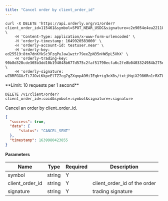 ```yaml
---
title: "Cancel order by client_order_id"
---
```


<RequestExample>

```shell
curl -X DELETE 'https://api.orderly.org/v1/order?client_order_id=115461&symbol=SPOT_NEAR_USDC&signature=c2e9054e4ea22110f458698247a47d9c58f41ed8e947c01d5859b7798ced1c9d130c267ffec185d25c511167199cc3e7476cd850b4cb928ff08443f97abcbdc100' \
    -H 'Content-Type: application/x-www-form-urlencoded' \
    -H 'orderly-timestamp: 1649920583000' \
    -H 'orderly-account-id: testuser.near' \
    -H 'orderly-key: ed25519:8tm7dnKYkSc3FzgPuJaw1wztr79eeZpN35nHW5pL5XhX' \
    -H 'orderly-trading-key: 90b8d328cde365b3dd10b194048b677d575c2faf51790ecfa6c2fe8b0403324984b275e7bf4c486b4d713576cf20335e1230537c47aafdde0bd646af9b83a8d6' \
    -H 'orderly-signature: wZ8RFGGUzTi7JOvLKkpeElTZ7cg7gZXqnpA9MiIEqb+ig3eX0s/txtjHqiX2986Rn1rRXTLgMRHtgA4/WcfxAg=='
```
</RequestExample>
**Limit: 10 requests per 1 second**

`DELETE /v1/client/order?client_order_id=:coid&symbol=:symbol&signature=:signature`

Cancel an order by client_order_id.

<ResponseExample>

```json Response
{
  "success": true,
  "data": {
      "status": "CANCEL_SENT"
  },
  "timestamp": 1639980423855
}
```
</ResponseExample>

**Parameters**

| Name             | Type   | Required | Description                                                                      |
| ---------------- | ------ | -------- | -------------------------------------------------------------------------------- |
| symbol           | string | Y        |                                                                                  |
| client_order_id  | string | Y        | client_order_id of the order                                                     |
| signature        | string | Y        | trading signature                                                                |
